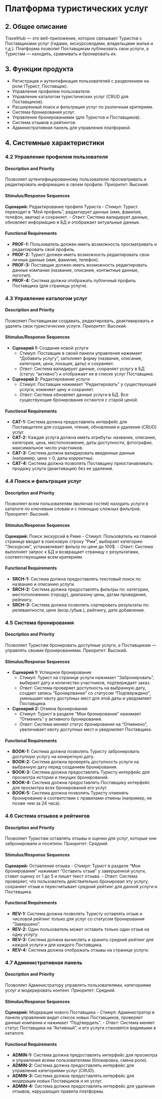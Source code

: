# Платформа туристических услуг

## **2. Общее описание**

TravelHub — это веб-приложение, которое связывает Туристов с Поставщиками услуг (гидами, экскурсоводами, владельцами жилья и т.д.). Платформа позволит Поставщикам публиковать свои услуги, а Туристам — находить, сравнивать и бронировать их.

## **3. Функции продукта**

*   Регистрация и аутентификация пользователей с разделением на роли (Турист, Поставщик).
*   Управление профилем пользователя.
*   Управление каталогом туристических услуг (CRUD для Поставщиков).
*   Расширенный поиск и фильтрация услуг по различным критериям.
*   Система бронирования услуг.
*   Управление бронированиями (для Туристов и Поставщиков).
*   Система отзывов и рейтингов.
*   Административная панель для управления платформой.

## **4. Системные характеристики**

### **4.2 Управление профилем пользователя**

#### **Description and Priority**

Позволяет аутентифицированному пользователю просматривать и редактировать информацию в своем профиле. Приоритет: Высокий.

#### **Stimulus/Response Sequences**

**Сценарий:** Редактирование профиля Туриста
-   *Стимул:* Турист переходит в "Мой профиль", редактирует данные (имя, фамилия, телефон, аватар) и сохраняет.
-   *Ответ:* Система валидирует данные, обновляет информацию в БД и отображает актуальные данные.

#### **Functional Requirements**

*   **PROF-1:** Пользователь должен иметь возможность просматривать и редактировать свой профиль.
*   **PROF-2:** Турист должен иметь возможность редактировать свои личные данные (имя, фамилия, телефон).
*   **PROF-3:** Поставщик должен иметь возможность редактировать данные компании (название, описание, контактные данные, логотип).
*   **PROF-4:** Система должна отображать публичный профиль Поставщика (для страницы услуги).

### **4.3 Управление каталогом услуг**

#### **Description and Priority**

Позволяет Поставщикам создавать, редактировать, деактивировать и удалять свои туристические услуги. Приоритет: Высокий.

#### **Stimulus/Response Sequences**

-   **Сценарий 1:** Создание новой услуги
    *   *Стимул:* Поставщик в своей панели управления нажимает "Добавить услугу", заполняет форму (название, описание, категория, цена, локация, даты) и сохраняет.
    *   *Ответ:* Система валидирует данные, сохраняет услугу в БД (статус "активно") и отображает ее в списке услуг Поставщика.
-   **Сценарий 2:** Редактирование услуги
    *   *Стимул:* Поставщик нажимает "Редактировать" у существующей услуги, изменяет цену и сохраняет.
    *   *Ответ:* Система обновляет данные услуги в БД. Все существующие бронирования остаются с старой ценой.

#### **Functional Requirements**

*   **CAT-1:** Система должна предоставлять интерфейс для Поставщителя для создания, чтения, обновления и удаления (CRUD) услуг.
*   **CAT-2:** Каждая услуга должна иметь атрибуты: название, описание, категория, цена, местоположение, даты доступности, фотографии, максимальное число участников.
*   **CAT-3:** Система должна валидировать введенные данные (например, цена > 0, даты корректны).
*   **CAT-4:** Система должна позволять Поставщику приостанавливать продажу услуги (деактивация) без ее удаления.

### **4.4 Поиск и фильтрация услуг**

#### **Description and Priority**

Позволяет всем пользователям (включая гостей) находить услуги в каталоге по ключевым словам и с помощью сложных фильтров. Приоритет: Высокий.

#### **Stimulus/Response Sequences**

**Сценарий:** Поиск экскурсий в Риме
-   *Стимул:* Пользователь на главной странице вводит в поисковую строку "Рим", выбирает категорию "Экскурсии", устанавливает фильтр по цене до 100$.
-   *Ответ:* Система выполняет запрос к БД и возвращает страницу с результатами, соответствующими всем критериям.

#### **Functional Requirements**

*   **SRCH-1:** Система должна предоставлять текстовый поиск по названию и описанию услуги.
*   **SRCH-2:** Система должна предоставлять фильтры по: категории, местоположению (городу), диапазону цены, датам проведения, рейтингу.
*   **SRCH-3:** Система должна позволять сортировать результаты по: релевантности, цене (возр./убыв.), рейтингу, дате добавления.

### **4.5 Система бронирования**

#### **Description and Priority**

Позволяет Туристам бронировать доступные услуги, а Поставщикам — управлять своими бронированиями. Приоритет: Высокий.

#### **Stimulus/Response Sequences**

-   **Сценарий 1:** Успешное бронирование
    *   *Стимул:* Турист на странице услуги нажимает "Забронировать", выбирает дату и количество участников, подтверждает заказ.
    *   *Ответ:* Система проверяет доступность на выбранную дату, создает запись "Бронирование" со статусом "Подтверждено", уменьшает квоту доступных мест для этой даты и уведомляет Поставщика.
-   **Сценарий 2:** Отмена бронирования
    *   *Стимул:* Турист в разделе "Мои бронирования" нажимает "Отменить" у активного бронирования.
    *   *Ответ:* Система меняет статус бронирования на "Отменено", увеличивает квоту доступных мест и уведомляет Поставщика.

#### **Functional Requirements**

*   **BOOK-1:** Система должна позволять Туристу забронировать доступную услугу на конкретную дату.
*   **BOOK-2:** Система должна проверять доступность услуги на выбранную дату перед созданием бронирования.
*   **BOOK-3:** Система должна предоставлять Туристу интерфейс для просмотра истории и текущих бронирований.
*   **BOOK-4:** Система должна предоставлять Поставщику интерфейс для просмотра всех бронирований его услуг.
*   **BOOK-5:** Система должна позволять Туристу отменять бронирование в соответствии с правилами отмены (например, не позже чем за 24 часа).

### **4.6 Система отзывов и рейтингов**

#### **Description and Priority**

Позволяет Туристам оставлять отзывы и оценки для услуг, которые они забронировали и посетили. Приоритет: Средний.

#### **Stimulus/Response Sequences**

**Сценарий:** Оставление отзыва
-   *Стимул:* Турист в разделе "Мои бронирования" нажимает "Оставить отзыв" у завершенной услуги, ставит оценку от 1 до 5 и пишет текст отзыва.
-   *Ответ:* Система проверяет, что пользователь действительно бронировал эту услугу, сохраняет отзыв и пересчитывает средний рейтинг для данной услуги и Поставщика.

#### **Functional Requirements**

*   **REV-1:** Система должна позволять Туристу оставлять отзыв и числовой рейтинг только для услуг со статусом бронирования "Завершено".
*   **REV-2:** Один пользователь может оставить только один отзыв на одну услугу.
*   **REV-3:** Система должна вычислять и хранить средний рейтинг для каждой услуги и для каждого Поставщика.
*   **REV-4:** Система должна отображать отзывы на странице услуги.

### **4.7 Административная панель**

#### **Description and Priority**

Позволяет Администратору управлять пользователями, категориями услуг и модерировать контент. Приоритет: Средний.

#### **Stimulus/Response Sequences**

**Сценарий:** Модерация нового Поставщика
-   *Стимул:* Администратор в панели управления видит список новых Поставщиков, проверяет данные компании и нажимает "Подтвердить".
-   *Ответ:* Система меняет статус Поставщика на "Активный", и его услуги становятся видимыми в каталоге.

#### **Functional Requirements**

*   **ADMIN-1:** Система должна предоставлять интерфейс для просмотра и управления всеми пользователями (блокировка, смена роли).
*   **ADMIN-2:** Система должна предоставлять интерфейс для управления категориями услуг (CRUD).
*   **ADMIN-3:** Система должна предоставлять интерфейс для модерации новых Поставщиков и их услуг.
*   **ADMIN-4:** Система должна предоставлять интерфейс для удаления отзывов, нарушающих правила платформы.
